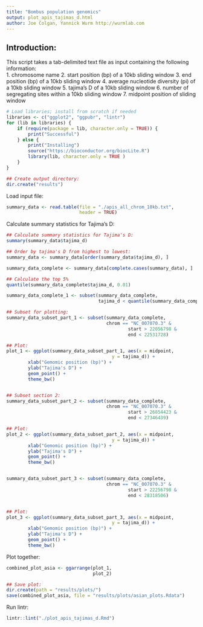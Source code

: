 ```yaml
---
title: "Bombus population genomics"
output: plot_apis_tajimas_d.html
author: Joe Colgan, Yannick Wurm http://wurmlab.com 
---
```


## Introduction:  
This script takes a tab-delimited text file as input containing the following information:  
1. chromosome name
2. start position (bp) of a 10kb sliding window
3. end position (bp) of a 10kb sliding window
4. average nucleotide diversity (pi) of a 10kb sliding window 
5. tajima's D of a 10kb sliding window
6. number of segregating sites within a 10kb sliding window
7. midpoint position of sliding window

```r
# Load libraries; install from scratch if needed
libraries <- c("ggplot2", "ggpubr", "lintr")
for (lib in libraries) {
    if (require(package = lib, character.only = TRUE)) {
        print("Successful")
    } else {
        print("Installing")
        source("https://bioconductor.org/biocLite.R")
        library(lib, character.only = TRUE )
    }
}

## Create output directory:
dir.create("results")
```

Load input file:

```r
summary_data <- read.table(file = "./apis_all_chrom_10kb.txt",
                           header = TRUE)
```

Calculate summary statistics for Tajima's D:

```r
## Calculate summary statistics for Tajima's D:
summary(summary_data$tajima_d)

## Order by tajima's D from highest to lowest:
summary_data <- summary_data[order(summary_data$tajima_d), ]

summary_data_complete <- summary_data[complete.cases(summary_data), ]

## Calculate the top 5%
quantile(summary_data_complete$tajima_d, 0.01)

summary_data_complete_1 <- subset(summary_data_complete,
                                  tajima_d < quantile(summary_data_complete$tajima_d, 0.01))

## Subset for plotting:
summary_data_subset_part_1 <- subset(summary_data_complete,
                                     chrom == "NC_007070.3" &
                                             start > 22056798 &
                                             end < 22531728)

## Plot:
plot_1 <- ggplot(summary_data_subset_part_1, aes(x = midpoint,
                                       y = tajima_d)) +
        xlab("Gemomic position (bp)") +
        ylab("Tajima's D") +
        geom_point() +
        theme_bw()


## Subset section 2:
summary_data_subset_part_2 <- subset(summary_data_complete,
                                     chrom == "NC_007070.3" &
                                             start > 26854423 &
                                             end < 27346439)

## Plot:
plot_2 <- ggplot(summary_data_subset_part_2, aes(x = midpoint,
                                       y = tajima_d)) +
        xlab("Gemomic position (bp)") +
        ylab("Tajima's D") +
        geom_point() +
        theme_bw()


summary_data_subset_part_3 <- subset(summary_data_complete,
                                     chrom == "NC_007070.3" &
                                             start > 22256798 &
                                             end < 28318506)


## Plot:
plot_3 <- ggplot(summary_data_subset_part_3, aes(x = midpoint,
                                       y = tajima_d)) +
        xlab("Gemomic position (bp)") +
        ylab("Tajima's D") +
        geom_point() +
        theme_bw()
```

Plot together:

```r
combined_plot_asia <- ggarrange(plot_1,
                                plot_2)

## Save plot:
dir.create(path = "results/plots/")
save(combined_plot_asia, file = "results/plots/asian_plots.Rdata")
```

Run lintr: 

```r
lintr::lint("./plot_apis_tajimas_d.Rmd")
```
